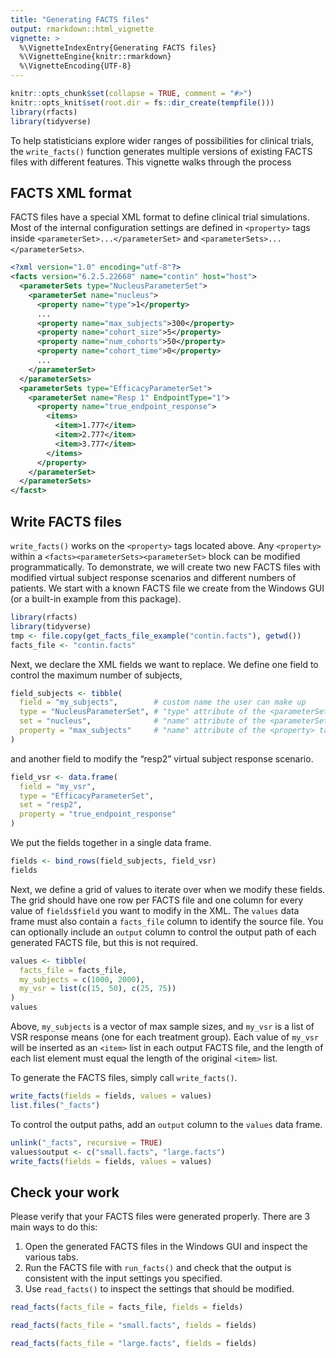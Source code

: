 ```yaml
---
title: "Generating FACTS files"
output: rmarkdown::html_vignette
vignette: >
  %\VignetteIndexEntry{Generating FACTS files}
  %\VignetteEngine{knitr::rmarkdown}
  %\VignetteEncoding{UTF-8}
---
```


```r
knitr::opts_chunk$set(collapse = TRUE, comment = "#>")
knitr::opts_knit$set(root.dir = fs::dir_create(tempfile()))
library(rfacts)
library(tidyverse)
```

To help statisticians explore wider ranges of possibilities for clinical trials, the  `write_facts()` function generates multiple versions of existing FACTS files with different features. This vignette walks through the process

## FACTS XML format

FACTS files have a special XML format to define clinical trial simulations. Most of the internal configuration settings are defined in `<property>` tags inside `<parameterSet>...</parameterSet>` and `<parameterSets>...</parameterSets>`.

```xml
<?xml version="1.0" encoding="utf-8"?>
<facts version="6.2.5.22668" name="contin" host="host">
  <parameterSets type="NucleusParameterSet">
    <parameterSet name="nucleus">
      <property name="type">1</property>
      ...
      <property name="max_subjects">300</property>
      <property name="cohort_size">5</property>
      <property name="num_cohorts">50</property>
      <property name="cohort_time">0</property>
      ...
    </parameterSet>
  </parameterSets>
  <parameterSets type="EfficacyParameterSet">
    <parameterSet name="Resp 1" EndpointType="1">
      <property name="true_endpoint_response">
        <items>
          <item>1.777</item>
          <item>2.777</item>
          <item>3.777</item>
        </items>
      </property>
    </parameterSet>
  </parameterSets>
</facst>
```

## Write FACTS files

`write_facts()` works on the `<property>` tags located above. Any `<property>` within a `<facts><parameterSets><parameterSet>` block can be modified programmatically. To demonstrate, we will create two new FACTS files with modified virtual subject response scenarios and different numbers of patients. We start with a known FACTS file we create from the Windows GUI (or a built-in example from this package).

```r
library(rfacts)
library(tidyverse)
tmp <- file.copy(get_facts_file_example("contin.facts"), getwd())
facts_file <- "contin.facts"
```

Next, we declare the XML fields we want to replace. We define one field to control the maximum number of subjects,

```r
field_subjects <- tibble(
  field = "my_subjects",        # custom name the user can make up
  type = "NucleusParameterSet", # "type" attribute of the <parameterSets> tag
  set = "nucleus",              # "name" attribute of the <parameterSet> tag
  property = "max_subjects"     # "name" attribute of the <property> tag
)
```

and another field to modify the "resp2" virtual subject response scenario.

```r
field_vsr <- data.frame(
  field = "my_vsr",                 
  type = "EfficacyParameterSet",      
  set = "resp2",                      
  property = "true_endpoint_response" 
)
```

We put the fields together in a single data frame.

```r
fields <- bind_rows(field_subjects, field_vsr)
fields
```

Next, we define a grid of values to iterate over when we modify these fields. The grid should have one row per FACTS file and one column for every value of `fields$field` you want to modify in the XML. The `values` data frame must also contain a `facts_file` column to identify the source file. You can optionally include an `output` column to control the output path of each generated FACTS file, but this is not required.

```r
values <- tibble(
  facts_file = facts_file,
  my_subjects = c(1000, 2000),
  my_vsr = list(c(15, 50), c(25, 75))
)
values
```

Above, `my_subjects` is a vector of max sample sizes, and `my_vsr` is a list of VSR response means (one for each treatment group). Each value of `my_vsr` will be inserted as an `<item>` list in each output FACTS file, and the length of each list element must equal the length of the original `<item>` list.

To generate the FACTS files, simply call `write_facts()`.

```r
write_facts(fields = fields, values = values)
list.files("_facts")
```

To control the output paths, add an `output` column to the `values` data frame.

```r
unlink("_facts", recursive = TRUE)
values$output <- c("small.facts", "large.facts")
write_facts(fields = fields, values = values)
```

## Check your work

Please verify that your FACTS files were generated properly. There are 3 main ways to do this:

1. Open the generated FACTS files in the Windows GUI and inspect the various tabs.
1. Run the FACTS file with `run_facts()` and check that the output is consistent with the input settings you specified.
1. Use `read_facts()` to inspect the settings that should be modified.

```r
read_facts(facts_file = facts_file, fields = fields)

read_facts(facts_file = "small.facts", fields = fields)

read_facts(facts_file = "large.facts", fields = fields)
```
